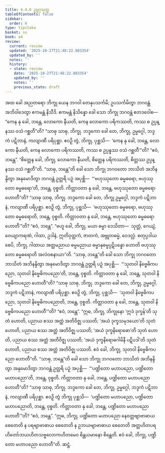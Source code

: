 ```yaml
---
title: 4.4.6 ဥမ္မဂ္ဂသုတ္တ
tableOfContents: false
sidebar:
  order: 6
type: tipitaka
basket: su
book: a4
review:
  current: review
  updated: '2025-10-27T21:48:22.883354'
  updated_by: ''
  notes: ''
  history:
  - state: review
    date: '2025-10-27T21:48:22.883354'
    updated_by: ''
    notes: ''
    previous_state: draft
---
```



<ReviewStatus review={frontmatter.review} showDetails={true} />

<HypothesisAnnotation frontmatter={frontmatter} />

<DynamicBreadcrumb />

<Division number="186" book="a4" e="ch" v="15" p="497">

<Paragraph number="1137" book="a4">
အထ ခေါ အညတရော ဘိက္ခု ယေန ဘဂဝါ တေနုပသင်္ကမိ; ဥပသင်္ကမိတွာ ဘဂဝန္တံ အဘိဝါဒေတွာ ဧကမန္တံ နိသီဒိ. ဧကမန္တံ နိသိန္နော ခေါ သော ဘိက္ခု ဘဂဝန္တံ ဧတဒဝေါစ—  “ကေန နု ခေါ, ဘန္တေ, လောကော နီယတိ, ကေန လောကော ပရိကဿတိ, ကဿ စ ဥပ္ပန္နဿ ဝသံ ဂစ္ဆတီ”တိ?
</Paragraph>

<Paragraph number="1138" book="a4">
“သာဓု သာဓု, ဘိက္ခု. ဘဒ္ဒကော ခေါ တေ, ဘိက္ခု, ဥမ္မဂ္ဂေါ, ဘဒ္ဒကံ ပဋိဘာနံ, ကလျာဏီ ပရိပုစ္ဆာ. ဧဝဉှိ တွံ, ဘိက္ခု, ပုစ္ဆသိ—  ‘ကေန နု ခေါ, ဘန္တေ, လောကော နီယတိ, ကေန လောကော ပရိကဿတိ, ကဿ စ ဥပ္ပန္နဿ ဝသံ ဂစ္ဆတီ’”တိ? “ဧဝံ, ဘန္တေ”. “စိတ္တေန ခေါ, ဘိက္ခု, လောကော နီယတိ, စိတ္တေန ပရိကဿတိ, စိတ္တဿ ဥပ္ပန္နဿ ဝသံ ဂစ္ဆတီ”တိ.
</Paragraph>

<Paragraph number="1139" book="a4">
“သာဓု, ဘန္တေ”တိ ခေါ သော ဘိက္ခု ဘဂဝတော ဘာသိတံ အဘိနန္ဒိတွာ အနုမောဒိတွာ ဘဂဝန္တံ ဥတ္တရိ ပဉှံ အပုစ္ဆိ—  “‘ဗဟုဿုတော ဓမ္မဓရော, ဗဟုဿုတော ဓမ္မဓရော’တိ, ဘန္တေ, ဝုစ္စတိ. ကိတ္တာဝတာ နု ခေါ, ဘန္တေ, ဗဟုဿုတော ဓမ္မဓရော ဟောတီ”တိ?
</Paragraph>

<Paragraph number="1140" book="a4">
“သာဓု သာဓု, ဘိက္ခု. ဘဒ္ဒကော ခေါ တေ, ဘိက္ခု ဥမ္မဂ္ဂေါ, ဘဒ္ဒကံ ပဋိဘာနံ, ကလျာဏီ ပရိပုစ္ဆာ. ဧဝဉှိ တွံ, ဘိက္ခု, ပုစ္ဆသိ—  ‘ဗဟုဿုတော ဓမ္မဓရော, ဗဟုဿုတော ဓမ္မဓရောတိ, ဘန္တေ, ဝုစ္စတိ. ကိတ္တာဝတာ နု ခေါ, ဘန္တေ, ဗဟုဿုတော ဓမ္မဓရော ဟောတီ’”တိ? “ဧဝံ, ဘန္တေ”. “ဗဟူ ခေါ, ဘိက္ခု, မယာ ဓမ္မာ ဒေသိတာ—  သုတ္တံ, ဂေယျံ, ဝေယျာကရဏံ, ဂါထာ, ဥဒါနံ, ဣတိဝုတ္တကံ, ဇာတကံ, အဗ္ဘုတဓမ္မံ, ဝေဒလ္လံ. စတုပ္ပဒါယ စေပိ, ဘိက္ခု, ဂါထာယ အတ္ထမညာယ ဓမ္မမညာယ ဓမ္မာနုဓမ္မပ္ပဋိပန္နော ဟောတိ ဗဟုဿုတော ဓမ္မဓရောတိ အလံဝစနာယာ”တိ.
</Paragraph>

<Paragraph number="1141" book="a4">
“သာဓု, ဘန္တေ”တိ ခေါ သော ဘိက္ခု ဘဂဝတော ဘာသိတံ အဘိနန္ဒိတွာ အနုမောဒိတွာ ဘဂဝန္တံ ဥတ္တရိ ပဉှံ အပုစ္ဆိ—  “‘သုတဝါ နိဗ္ဗေဓိကပညော, သုတဝါ နိဗ္ဗေဓိကပညော’တိ, ဘန္တေ, ဝုစ္စတိ. ကိတ္တာဝတာ နု ခေါ, ဘန္တေ, သုတဝါ နိဗ္ဗေဓိကပညော ဟောတီ”တိ?
</Paragraph>

<Paragraph number="1142" book="a4">
“သာဓု သာဓု, ဘိက္ခု. ဘဒ္ဒကော ခေါ တေ, ဘိက္ခု, ဥမ္မဂ္ဂေါ, ဘဒ္ဒကံ ပဋိဘာနံ, ကလျာဏီ ပရိပုစ္ဆာ. ဧဝဉှိ တွံ, ဘိက္ခု, ပုစ္ဆသိ—  ‘သုတဝါ နိဗ္ဗေဓိကပညော, သုတဝါ နိဗ္ဗေဓိကပညောတိ, ဘန္တေ, ဝုစ္စတိ. ကိတ္တာဝတာ နု ခေါ, ဘန္တေ, သုတဝါ နိဗ္ဗေဓိကပညော ဟောတီ’”တိ? “ဧဝံ, ဘန္တေ”. “ဣဓ, ဘိက္ခု, ဘိက္ခုနော ‘ဣဒံ ဒုက္ခန်’တိ သုတံ ဟောတိ, ပညာယ စဿ အတ္ထံ အတိဝိဇ္ဈ ပဿတိ; ‘အယံ ဒုက္ခသမုဒယော’တိ သုတံ ဟောတိ, ပညာယ စဿ အတ္ထံ အတိဝိဇ္ဈ ပဿတိ; ‘အယံ ဒုက္ခနိရောဓော’တိ သုတံ ဟောတိ, ပညာယ စဿ အတ္ထံ အတိဝိဇ္ဈ ပဿတိ; ‘အယံ ဒုက္ခနိရောဓဂါမိနီ ပဋိပဒါ’တိ သုတံ ဟောတိ, ပညာယ စဿ အတ္ထံ အတိဝိဇ္ဈ ပဿတိ. ဧဝံ ခေါ, ဘိက္ခု, သုတဝါ နိဗ္ဗေဓိကပညော ဟောတီ”တိ.
</Paragraph>

<Paragraph number="1143" book="a4">
“သာဓု, ဘန္တေ”တိ ခေါ သော ဘိက္ခု ဘဂဝတော ဘာသိတံ အဘိနန္ဒိတွာ အနုမောဒိတွာ ဘဂဝန္တံ ဥတ္တရိ ပဉှံ အပုစ္ဆိ—  “‘ပဏ္ဍိတော မဟာပညော, ပဏ္ဍိတော မဟာပညော’တိ, ဘန္တေ, ဝုစ္စတိ. ကိတ္တာဝတာ နု ခေါ, ဘန္တေ, ပဏ္ဍိတော မဟာပညော ဟောတီ”တိ?
</Paragraph>

<Paragraph number="1144" book="a4">
“သာဓု သာဓု, ဘိက္ခု. ဘဒ္ဒကော ခေါ တေ, ဘိက္ခု, ဥမ္မဂ္ဂေါ, ဘဒ္ဒကံ ပဋိဘာနံ, ကလျာဏီ ပရိပုစ္ဆာ. ဧဝဉှိ တွံ ဘိက္ခု ပုစ္ဆသိ—  ‘ပဏ္ဍိတော မဟာပညော, ပဏ္ဍိတော မဟာပညောတိ, ဘန္တေ, ဝုစ္စတိ. ကိတ္တာဝတာ နု ခေါ, ဘန္တေ, ပဏ္ဍိတော မဟာပညော ဟောတီ’”တိ? “ဧဝံ, ဘန္တေ”. “ဣဓ, ဘိက္ခု, ပဏ္ဍိတော မဟာပညော နေဝတ္တဗျာဗာဓာယ စေတေတိ န ပရဗျာဗာဓာယ စေတေတိ န ဥဘယဗျာဗာဓာယ စေတေတိ အတ္တဟိတပရဟိတော်ဘယဟိတသဗ္ဗလောကဟိတမေဝ စိန္တယမာနော စိန္တေတိ. ဧဝံ ခေါ, ဘိက္ခု, ပဏ္ဍိတော မဟာပညော ဟောတီ”တိ.

</Paragraph>
</Division>

<Paragraph number="1145" type="center" book="a4">
ဆဋ္ဌံ.
</Paragraph>